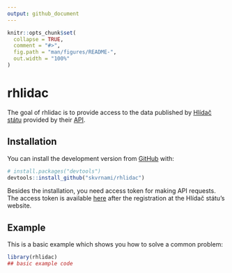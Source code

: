 ```yaml
---
output: github_document
---
```


<!-- README.md is generated from README.Rmd. Please edit that file -->

```r
knitr::opts_chunk$set(
  collapse = TRUE,
  comment = "#>",
  fig.path = "man/figures/README-",
  out.width = "100%"
)
```

# rhlidac

<!-- badges: start -->
<!-- badges: end -->

The goal of rhlidac is to provide access to the data published by [Hlídač státu](https://www.hlidacstatu.cz/) provided by their [API](https://www.hlidacstatu.cz/api/v2/swagger/index). 

## Installation

You can install the development version from [GitHub](https://github.com/) with:

``` r
# install.packages("devtools")
devtools::install_github("skvrnami/rhlidac")
```

Besides the installation, you need access token for making API requests. 
The access token is available [here](https://www.hlidacstatu.cz/api/v1/Index) after the registration
at the Hlídač státu's website. 

## Example

This is a basic example which shows you how to solve a common problem:

```r
library(rhlidac)
## basic example code
```

